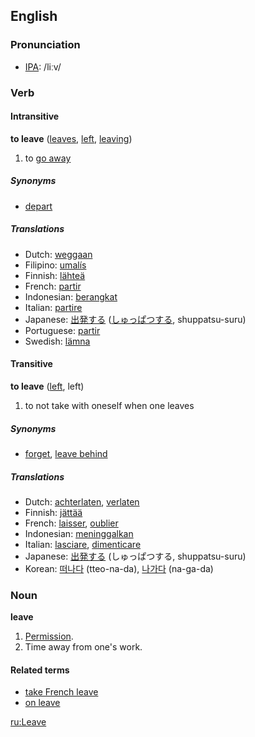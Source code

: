 ==English==
=== Pronunciation ===
*[[w:IPA|IPA]]: /liːv/

=== Verb ===
====Intransitive====
'''to leave''' ([[leaves]], [[left]], [[leaving]])

# to [[go away]]

===== Synonyms =====
*[[depart]]

===== Translations =====
*Dutch: [[weggaan]]
*Filipino: [[umalís]]
*Finnish: [[lähteä]]
*French: [[partir]]
*Indonesian: [[berangkat]]
*Italian: [[partire]]
*Japanese: [[出発]]する ([[しゅっぱつ]]する, shuppatsu-suru)
*Portuguese: [[partir]]
*Swedish: [[lämna]]

==== Transitive ====
'''to leave''' ([[left]], left)

# to not take with oneself when one leaves

=====Synonyms=====
*[[forget]], [[leave behind]]

=====Translations=====
*Dutch: [[achterlaten]], [[verlaten]]
*Finnish: [[jättää]]
*French: [[laisser]], [[oublier]]
*Indonesian: [[tinggal|meninggalkan]]
*Italian: [[lasciare]], [[dimenticare]]
*Japanese: [[出発]]する (しゅっぱつする, shuppatsu-suru)
*Korean: [[떠나다]] (tteo-na-da), [[나가다]] (na-ga-da)

===Noun===
'''leave'''

#[[Permission]].
#Time away from one's work.

====Related terms====
*[[take French leave]]
*[[on leave]]

[[ru:Leave]]